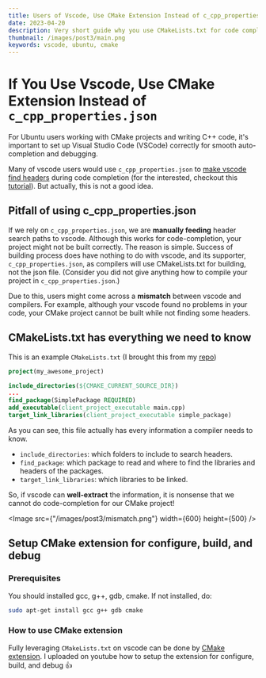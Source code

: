 ```yaml
---
title: Users of Vscode, Use CMake Extension Instead of c_cpp_properties.json
date: 2023-04-20
description: Very short guide why you use CMakeLists.txt for code completion
thumbnail: /images/post3/main.png
keywords: vscode, ubuntu, cmake
---
```



# If You Use Vscode, Use CMake Extension Instead of `c_cpp_properties.json`

<Frontmatter />

For Ubuntu users working with CMake projects and writing C++ code, it's
important to set up Visual Studio Code (VSCode) correctly for smooth
auto-completion and debugging.

Many of vscode users would use `c_cpp_properties.json` to
[make vscode find headers](https://code.visualstudio.com/docs/cpp/c-cpp-properties-schema-reference)
during code completion (for the interested, checkout this
[tutorial](https://youtu.be/XF_cSibAwAU)). But actually, this is not a good
idea.

## Pitfall of using c_cpp_properties.json

If we rely on `c_cpp_properties.json`, we are **manually feeding** header search
paths to vscode. Although this works for code-completion, your project might not
be built correctly. The reason is simple. Success of building process does have
nothing to do with vscode, and its supporter, `c_cpp_properties.json`, as
compilers will use CMakeLists.txt for building, not the json file. (Consider you
did not give anything how to compile your project in `c_cpp_properties.json`.)

Due to this, users might come across a **mismatch** between vscode and
compilers. For example, although your vscode found no problems in your code,
your CMake project cannot be built while not finding some headers.

## CMakeLists.txt has everything we need to know

This is an example `CMakeLists.txt` (I brought this from my
[repo](https://github.com/icsl-Jeon/simple-cmake-package/blob/master/CMakeLists.txt))

```cmake
project(my_awesome_project)

include_directories(${CMAKE_CURRENT_SOURCE_DIR})
...
find_package(SimplePackage REQUIRED)
add_executable(client_project_executable main.cpp)
target_link_libraries(client_project_executable simple_package)
```

As you can see, this file actually has every information a compiler needs to
know.

- `include_directories`: which folders to include to search headers.
- `find_package`: which package to read and where to find the libraries and
  headers of the packages.
- `target_link_libraries`: which libraries to be linked.

So, if vscode can **well-extract** the information, it is nonsense that we
cannot do code-completion for our CMake project!

<Image src={"/images/post3/mismatch.png"} width={600} height={500} />

## Setup CMake extension for configure, build, and debug

### Prerequisites

You should installed gcc, g++, gdb, cmake. If not installed, do:

```sh
sudo apt-get install gcc g++ gdb cmake
```

### How to use CMake extension

Fully leveraging `CMakeLists.txt` on vscode can be done by
[CMake extension](https://code.visualstudio.com/docs/cpp/cmake-linux). I
uploaded on youtube how to setup the extension for configure, build, and debug
👍

<div className="sm:px-5 my-10">
  <YouTube videoId="Qt_xhV0dKao" className="videoWrapper" />
</div>

<Comment />
